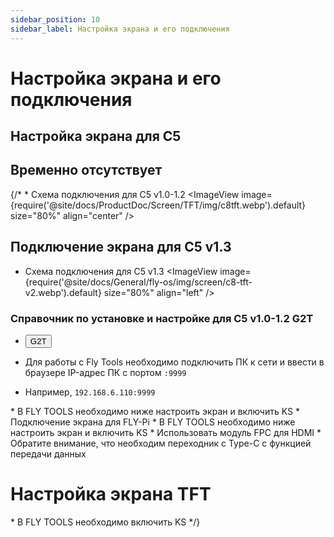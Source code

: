 ```yaml
---
sidebar_position: 10
sidebar_label: Настройка экрана и его подключения
---
```



# Настройка экрана и его подключения

## Настройка экрана для C5
## Временно отсутствует
{/* * Схема подключения для C5 v1.0-1.2
<ImageView image={require('@site/docs/ProductDoc/Screen/TFT/img/c8tft.webp').default} size="80%" align="center" />

## Подключение экрана для C5 v1.3

* Схема подключения для C5 v1.3
<ImageView image={require('@site/docs/General/fly-os/img/screen/c8-tft-v2.webp').default} size="80%" align="left" />

### Справочник по установке и настройке для C5 v1.0-1.2 G2T
* <Button variant="contained" disableElevation href="/docs/ProductDoc/ExtensionBoard/fly-g2t/rpi">G2T</Button>

* Для работы с Fly Tools необходимо подключить ПК к сети и ввести в браузере IP-адрес ПК с портом `:9999`
* Например, `192.168.6.110:9999`

<Tabs>
    <TabItem value="tft" label="Подключение TFT" default>
        * В FLY TOOLS необходимо ниже настроить экран и включить KS
            <ImageView image={require('@site/docs/ProductDoc/SBC/fly-pi/img/tft.webp').default} size="80%" align="center" />
        * Подключение экрана для FLY-Pi
            <ImageView image={require('@site/docs/General/fly-os/img/screen/c8-tft-v2.webp').default} size="80%" align="center" />
    </TabItem>
    <TabItem value="hdmi" label="Подключение HDMI">
        * В FLY TOOLS необходимо ниже настроить экран и включить KS
            <ImageView image={require('@site/docs/ProductDoc/SBC/fly-pi/img/hdmi.webp').default} size="80%" align="center" />               
        * Использовать модуль FPC для HDMI
        * Обратите внимание, что необходим переходник с Type-C с функцией передачи данных
            <ImageView image={require('@site/docs/General/fly-os/img/screen/c8-hdmi.webp').default} size="80%" align="center" />
    </TabItem>
</Tabs>

# Настройка экрана TFT

<Tabs>
    <TabItem value="tft" label="Экран TFT" default>
        * В FLY TOOLS необходимо включить KS
            <ImageView image={require('@site/docs/ProductDoc/SBC/fly-lite/lite2.1/img/ks.webp').default} size="80%" align="center" />
    </TabItem>
</Tabs> */}

